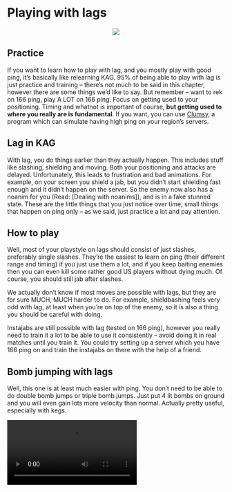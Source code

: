 # Playing with lags

<p align="center">
  <img src="imgs/lags.png">
</p>

## Practice

If you want to learn how to play with lag, and you mostly play with good ping, it's basically like relearning KAG. 95% of being able to play with lag is just practice and training -- there's not much to be said in this chapter, however there are some things we'd like to say. But remember -- want to rek on 166 ping, play A LOT on 166 ping. Focus on getting used to your positioning. Timing and whatnot is important of course, __but getting used to where you really are is fundamental__. If you want, you can use [Clumsy](https://jagt.github.io/clumsy/download.html), a program which can simulate having high ping on your region's servers.

## Lag in KAG

With lag, you do things earlier than they actually happen. This includes stuff like slashing, shielding and moving. Both your positioning and attacks are delayed. Unfortunately, this leads to frustration and bad animations. For example, on your screen you shield a jab, but you didn't start shielding fast enough and it didn't happen on the server. So the enemy now also has a noanim for you (Read: [Dealing with noanims]), and is in a fake stunned state. These are the little things that you just notice over time, small things that happen on ping only -- as we said, just practice a lot and pay attention.

## How to play

Well, most of your playstyle on lags should consist of just slashes, preferably single slashes. They're the easiest to learn on ping (their different range and timing) if you just use them a lot, and if you keep baiting enemies then you can even kill some rather good US players without dying much. Of course, you should still jab after slashes.

We actually don't know if most moves are possible with lags, but they are for sure MUCH, MUCH harder to do. For example, shieldbashing feels very odd with lag, at least when you're on top of the enemy, so it is also a thing you should be careful with doing.

Instajabs are still possible with lag (tested on 166 ping), however you really need to train it a lot to be able to use it consistently -- avoid doing it in real matches until you train it. You could try setting up a server which you have 166 ping on and train the instajabs on there with the help of a friend.

## Bomb jumping with lags

Well, this one is at least much easier with ping. You don't need to be able to do double bomb jumps or triple bomb jumps. Just put 4 lit bombs on ground and you will even gain lots more velocity than normal. Actually pretty useful, especially with kegs.

<video style="display:block; max-width:100%; height:auto;" src="webm/06-lag/1.webm" controls loop="loop" preload></video><br>

